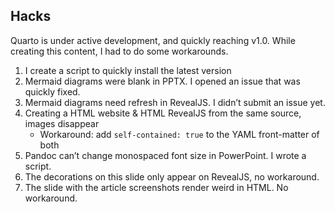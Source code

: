 ## Hacks {background-color="black" background-image="images/hacks.png" background-size="150px" backgound-position="right"}

Quarto is under active development, and quickly reaching v1.0. While creating this content, I had to do some workarounds.

1. I create a script to quickly install the latest version
2. Mermaid diagrams were blank in PPTX. I opened an issue that was quickly fixed.
3. Mermaid diagrams need refresh in RevealJS. I didn't submit an issue yet.
4. Creating a HTML website & HTML RevealJS from the same source, images disappear
    - Workaround: add `self-contained: true` to the YAML front-matter of both
5. Pandoc can't change monospaced font size in PowerPoint. I wrote a script.
6. The decorations on this slide only appear on RevealJS, no workaround.
7. The slide with the article screenshots render weird in HTML. No workaround.
